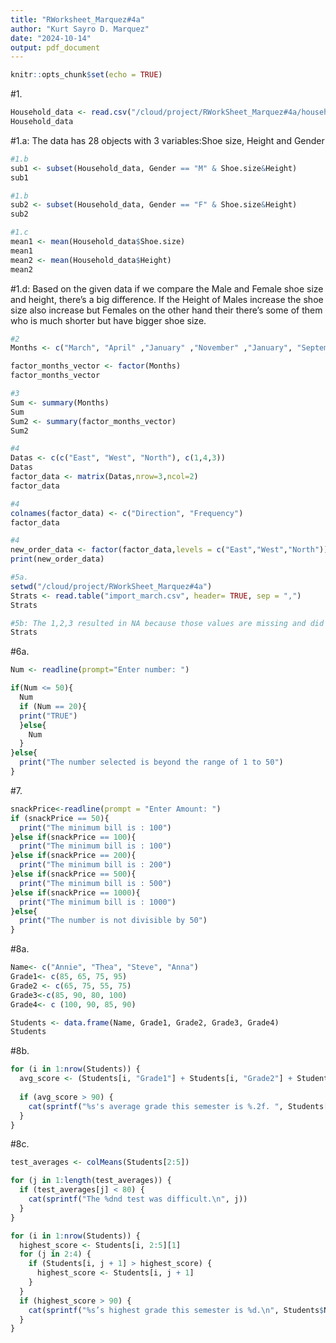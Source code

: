 ```yaml
---
title: "RWorksheet_Marquez#4a"
author: "Kurt Sayro D. Marquez"
date: "2024-10-14"
output: pdf_document
---
```


```r
knitr::opts_chunk$set(echo = TRUE)
```

#1.
```r
Household_data <- read.csv("/cloud/project/RWorkSheet_Marquez#4a/household_data.csv")
Household_data
```
#1.a: The data has 28 objects with 3 variables:Shoe size, Height and Gender

```r
#1.b
sub1 <- subset(Household_data, Gender == "M" & Shoe.size&Height)
sub1
```

```r
#1.b
sub2 <- subset(Household_data, Gender == "F" & Shoe.size&Height)
sub2
```

```r
#1.c
mean1 <- mean(Household_data$Shoe.size)
mean1
mean2 <- mean(Household_data$Height)
mean2
```

#1.d: Based on the given data if we compare the Male and Female shoe size and height, there's a big difference. If the Height of Males increase the shoe size also increase but Females on the other hand their there's some of them who is much shorter but have bigger shoe size.

```r
#2
Months <- c("March", "April" ,"January" ,"November" ,"January", "September","October","September","November","August","January","November","November","February","May","August","July","December","August","August","September","November","February","April")

factor_months_vector <- factor(Months)
factor_months_vector
```

```r
#3
Sum <- summary(Months)
Sum
Sum2 <- summary(factor_months_vector)
Sum2
```

```r
#4
Datas <- c(c("East", "West", "North"), c(1,4,3))
Datas
factor_data <- matrix(Datas,nrow=3,ncol=2)
factor_data
```


```r
#4
colnames(factor_data) <- c("Direction", "Frequency")
factor_data
```

```r
#4
new_order_data <- factor(factor_data,levels = c("East","West","North"))
print(new_order_data)
```

```r
#5a.
setwd("/cloud/project/RWorkSheet_Marquez#4a")
Strats <- read.table("import_march.csv", header= TRUE, sep = ",")
Strats
```

```r
#5b: The 1,2,3 resulted in NA because those values are missing and did not matched the specified levels
Strats
```
#6a.
```r
Num <- readline(prompt="Enter number: ")

if(Num <= 50){
  Num
  if (Num == 20){
  print("TRUE")
  }else{
    Num
  }
}else{
  print("The number selected is beyond the range of 1 to 50")
}
```
#7.
```r
snackPrice<-readline(prompt = "Enter Amount: ")
if (snackPrice == 50){
  print("The minimum bill is : 100")
}else if(snackPrice == 100){
  print("The minimum bill is : 100")
}else if(snackPrice == 200){
  print("The minimum bill is : 200")
}else if(snackPrice == 500){
  print("The minimum bill is : 500")
}else if(snackPrice == 1000){
  print("The minimum bill is : 1000")
}else{
  print("The number is not divisible by 50")
}
```
#8a.
```r
Name<- c("Annie", "Thea", "Steve", "Anna")
Grade1<- c(85, 65, 75, 95)
Grade2 <- c(65, 75, 55, 75)
Grade3<-c(85, 90, 80, 100)
Grade4<- c (100, 90, 85, 90)

Students <- data.frame(Name, Grade1, Grade2, Grade3, Grade4)
Students
```
#8b.
```r
for (i in 1:nrow(Students)) {
  avg_score <- (Students[i, "Grade1"] + Students[i, "Grade2"] + Students[i, "Grade3"] + Students[i, "Grade4"] / 4)
  
  if (avg_score > 90) {
    cat(sprintf("%s's average grade this semester is %.2f. ", Students[i, "Name"], avg_score))
  }
}

```

#8c.
```r
test_averages <- colMeans(Students[2:5])

for (j in 1:length(test_averages)) {
  if (test_averages[j] < 80) {
    cat(sprintf("The %dnd test was difficult.\n", j))
  }
}
```
```r
for (i in 1:nrow(Students)) {
  highest_score <- Students[i, 2:5][1]
  for (j in 2:4) {
    if (Students[i, j + 1] > highest_score) {
      highest_score <- Students[i, j + 1]
    }
  }
  if (highest_score > 90) {
    cat(sprintf("%s’s highest grade this semester is %d.\n", Students$Name[i], highest_score))
  }
}
```